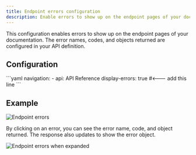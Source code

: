 ```yaml
---
title: Endpoint errors configuration
description: Enable errors to show up on the endpoint pages of your documentation, from the error names, codes, and objects returned configured in your API definition.
---
```


This configuration enables errors to show up on the endpoint pages of your documentation. The error names, codes, and objects returned are configured in your API definition.

## Configuration

<CodeBlock title="docs.yml">
```yaml
navigation:
  - api: API Reference
    display-errors: true #<--- add this line
```
</CodeBlock>

## Example 

![Endpoint errors](https://fern-image-hosting.s3.amazonaws.com/fern/errors.png)

By clicking on an error, you can see the error name, code, and object returned. The response also updates to show the error object.

![Endpoint errors when expanded](https://fern-image-hosting.s3.amazonaws.com/fern/errors-expanded.png)

